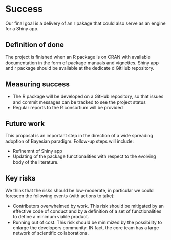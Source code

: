 # Success
 
Our final goal is a delivery of an r pakage that could also serve as an engine for a Shiny app.


## Definition of done
 
The project is finished when an R package is on CRAN with available documentation in the form of package manuals and vignettes.
Shiny app and r package should be available at the dedicate d GitHub repository.


## Measuring success
 
* The R package will be developed on a GitHub repository, so that issues and commit messages can be tracked to see the project status
* Regular reports to the R consortium will be provided


## Future work
 
This proposal is an important step in the direction of a wide spreading adoption of Bayesian paradigm. 
Follow-up steps will include:

* Refinemnt of Shiny app
* Updating of the package functionalities with respect to the evolving body of the literature.


## Key risks
 
We think that the risks should be low-moderate, in particular we could foreseen the following events (with actions to take):

* Contributors overwhelmed by work. This risk should be mitigated by an effective code of conduct and by a definition of a set of functionalities to define a minimum viable product.
* Running out of cost. This risk should be minimized by the possibility to enlarge the developers community. IN fact, the core team has a large network of scientific collaborations.

